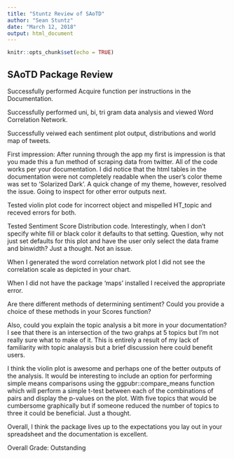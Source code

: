 ---
title: "Stuntz Review of SAoTD"
author: "Sean Stuntz"
date: "March 12, 2018"
output: html_document
---

```{r setup, include=FALSE}
knitr::opts_chunk$set(echo = TRUE)
```

## SAoTD Package Review
Successfully performed Acquire function per instructions in the Documentation. 

Successfully performed uni, bi, tri gram data analysis and viewed Word Correlation Network.

Successfully veiwed each sentiment plot output, distributions and world map of tweets. 

First impression: After running through the app my first is impression is that you made this a fun method of scraping data from twitter. All of the code works per your documentation. I did notice that the html tables in the documentation were not completely readable when the user's color theme was set to 'Solarized Dark'. A quick change of my theme, however, resolved the issue. Going to inspect for other error outputs next.

Tested violin plot code for incorrect object and mispelled HT_topic and receved errors for both.

Tested Sentiment Score Distribution code. Interestingly, when I don't specify white fill or black color it defaults to that setting. Question, why not just set defaults for this plot and have the user only select the data frame and binwidth? Just a thought. Not an issue. 

When I generated the word correlation network plot I did not see the correlation scale as depicted in your chart.

When I did not have the package 'maps' installed I received the appropriate error.

Are there different methods of determining sentiment? Could you provide a choice of these methods in your Scores function? 

Also, could you explain the topic analysis a bit more in your documentation? I see that there is an intersection of the two grahps at 5 topics but I'm not really sure what to make of it. This is entirely a result of my lack of familiarity with topic analaysis but a brief discussion here could benefit users.

I think the violin plot is awesome and perhaps one of the better outputs of the analysis. It would be interesting to include an option for performing simple means comparisons using the ggpubr::compare_means function which will perform a simple t-test between each of the combinations of pairs and display the p-values on the plot. With five topics that would be cumbersome graphically but if someone reduced the number of topics to three it could be beneficial. Just a thought.

Overall, I think the package lives up to the expectations you lay out in your spreadsheet and the documentation is excellent. 


Overall Grade: Outstanding
